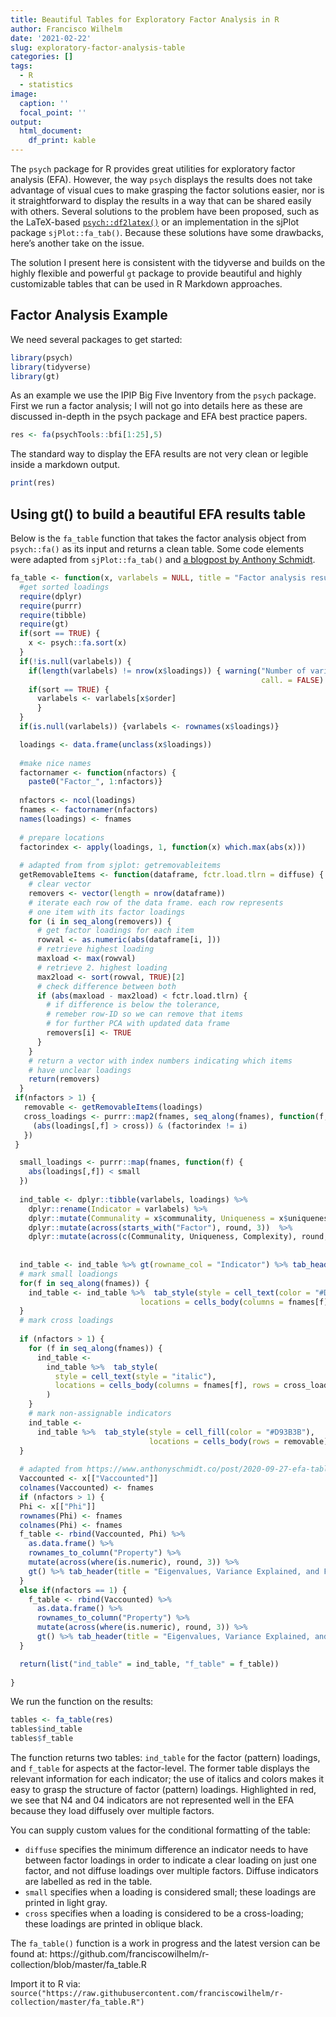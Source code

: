 ```yaml
---
title: Beautiful Tables for Exploratory Factor Analysis in R
author: Francisco Wilhelm
date: '2021-02-22'
slug: exploratory-factor-analysis-table
categories: []
tags:
  - R
  - statistics
image:
  caption: ''
  focal_point: ''
output:
  html_document:
    df_print: kable
---
```


The `psych` package for R provides great utilities for exploratory factor analysis (EFA). However, the way `psych` displays the results does not take advantage of visual cues to make grasping the factor solutions easier, nor is it straightforward to display the results in a way that can be shared easily with others.
Several solutions to the problem have been proposed, such as the LaTeX-based  [`psych::df2latex()`](http://personality-project.org/r/psych/help/df2latex.html) or an implementation in the sjPlot package `sjPlot::fa_tab()`. Because these solutions have some drawbacks, here's another take on the issue.

The solution I present here is consistent with the tidyverse and builds on the highly flexible and powerful `gt` package to provide beautiful and highly customizable tables that can be used in R Markdown approaches.


## Factor Analysis Example

We need several packages to get started:
```r
library(psych)
library(tidyverse)
library(gt)
```

As an example we use the IPIP Big Five Inventory from the `psych` package. First we run a factor analysis; I will not go into details here as these are discussed in-depth in the psych package and EFA best practice papers.

```r
res <- fa(psychTools::bfi[1:25],5)
```

The standard way to display the EFA results are not very clean or legible inside a markdown output.
```r
print(res)
```

## Using gt() to build a beautiful EFA results table


Below is the `fa_table` function that takes the factor analysis object from `psych::fa()` as its input and returns a clean table. Some code elements were adapted from `sjPlot::fa_tab()` and [a blogpost by Anthony Schmidt](https://www.anthonyschmidt.co/post/2020-09-27-efa-tables-in-r/). 

```r
fa_table <- function(x, varlabels = NULL, title = "Factor analysis results", diffuse = .10, small = .30, cross = .20, sort = TRUE) {
  #get sorted loadings
  require(dplyr)
  require(purrr)
  require(tibble)
  require(gt)
  if(sort == TRUE) {
    x <- psych::fa.sort(x)
  }
  if(!is.null(varlabels)) {
    if(length(varlabels) != nrow(x$loadings)) { warning("Number of variable labels and number of variables are unequal. Check your input!",
                                                        call. = FALSE) }
    if(sort == TRUE) {
      varlabels <- varlabels[x$order]
      }
  }
  if(is.null(varlabels)) {varlabels <- rownames(x$loadings)}

  loadings <- data.frame(unclass(x$loadings))
  
  #make nice names
  factornamer <- function(nfactors) {
    paste0("Factor_", 1:nfactors)}
  
  nfactors <- ncol(loadings)
  fnames <- factornamer(nfactors)
  names(loadings) <- fnames
  
  # prepare locations
  factorindex <- apply(loadings, 1, function(x) which.max(abs(x)))
  
  # adapted from from sjplot: getremovableitems
  getRemovableItems <- function(dataframe, fctr.load.tlrn = diffuse) {
    # clear vector
    removers <- vector(length = nrow(dataframe))
    # iterate each row of the data frame. each row represents
    # one item with its factor loadings
    for (i in seq_along(removers)) {
      # get factor loadings for each item
      rowval <- as.numeric(abs(dataframe[i, ]))
      # retrieve highest loading
      maxload <- max(rowval)
      # retrieve 2. highest loading
      max2load <- sort(rowval, TRUE)[2]
      # check difference between both
      if (abs(maxload - max2load) < fctr.load.tlrn) {
        # if difference is below the tolerance,
        # remeber row-ID so we can remove that items
        # for further PCA with updated data frame
        removers[i] <- TRUE
      }
    }
    # return a vector with index numbers indicating which items
    # have unclear loadings
    return(removers)
  }
 if(nfactors > 1) {
   removable <- getRemovableItems(loadings)
   cross_loadings <- purrr::map2(fnames, seq_along(fnames), function(f, i) {
     (abs(loadings[,f] > cross)) & (factorindex != i) 
   })
 }

  small_loadings <- purrr::map(fnames, function(f) {
    abs(loadings[,f]) < small
  })
  
  ind_table <- dplyr::tibble(varlabels, loadings) %>%
    dplyr::rename(Indicator = varlabels) %>% 
    dplyr::mutate(Communality = x$communality, Uniqueness = x$uniquenesses, Complexity = x$complexity) %>% 
    dplyr::mutate(across(starts_with("Factor"), round, 3))  %>%
    dplyr::mutate(across(c(Communality, Uniqueness, Complexity), round, 2))
                    
  
  ind_table <- ind_table %>% gt(rowname_col = "Indicator") %>% tab_header(title = title)
  # mark small loadiongs
  for(f in seq_along(fnames)) {
    ind_table <- ind_table %>%  tab_style(style = cell_text(color = "#D3D3D3", style = "italic"),
                             locations = cells_body(columns = fnames[f], rows = small_loadings[[f]]))
  }
  # mark cross loadings
  
  if (nfactors > 1) {
    for (f in seq_along(fnames)) {
      ind_table <-
        ind_table %>%  tab_style(
          style = cell_text(style = "italic"),
          locations = cells_body(columns = fnames[f], rows = cross_loadings[[f]])
        )
    }
    # mark non-assignable indicators
    ind_table <-
      ind_table %>%  tab_style(style = cell_fill(color = "#D93B3B"),
                               locations = cells_body(rows = removable))
  }
  
  # adapted from https://www.anthonyschmidt.co/post/2020-09-27-efa-tables-in-r/
  Vaccounted <- x[["Vaccounted"]]
  colnames(Vaccounted) <- fnames 
  if (nfactors > 1) {
  Phi <- x[["Phi"]]
  rownames(Phi) <- fnames
  colnames(Phi) <- fnames
  f_table <- rbind(Vaccounted, Phi) %>%
    as.data.frame() %>% 
    rownames_to_column("Property") %>%
    mutate(across(where(is.numeric), round, 3)) %>%
    gt() %>% tab_header(title = "Eigenvalues, Variance Explained, and Factor Correlations for Rotated Factor Solution")
  }
  else if(nfactors == 1) {
    f_table <- rbind(Vaccounted) %>%
      as.data.frame() %>% 
      rownames_to_column("Property") %>%
      mutate(across(where(is.numeric), round, 3)) %>%
      gt() %>% tab_header(title = "Eigenvalues, Variance Explained, and Factor Correlations for Rotated Factor Solution")
  }

  return(list("ind_table" = ind_table, "f_table" = f_table))
  
}
```

We run the function on the results:

```r
tables <- fa_table(res)
tables$ind_table
tables$f_table

```


The function returns two tables: `ind_table` for the factor (pattern) loadings, and `f_table` for aspects at the factor-level. The former table displays the relevant information for each indicator; the use of italics and colors makes it easy to grasp the structure of factor (pattern) loadings. Highlighted in red, we see that N4 and 04 indicators are not represented well in the EFA because they load diffusely over multiple factors.

You can supply custom values for the conditional formatting of the table: 

- `diffuse` specifies the minimum difference an indicator needs to have between factor loadings in order to indicate a clear loading on just one factor, and not diffuse loadings over multiple factors. Diffuse indicators are labelled as red in the table.
- `small` specifies when a loading is considered small; these loadings are printed in light gray.
- `cross` specifies when a loading is considered to be a cross-loading; these loadings are printed in oblique black.

The `fa_table()` function is a work in progress and the latest version can be found at: https://github.com/franciscowilhelm/r-collection/blob/master/fa_table.R

Import it to R via:
`source("https://raw.githubusercontent.com/franciscowilhelm/r-collection/master/fa_table.R")`
